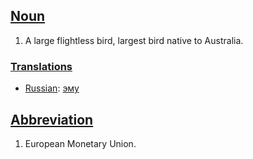 ==[[Noun]]==

#A large flightless bird, largest bird native to Australia.

===[[Translations]]===

*[[Russian]]: [[эму]]

==[[Abbreviation]]==

#European Monetary Union.
